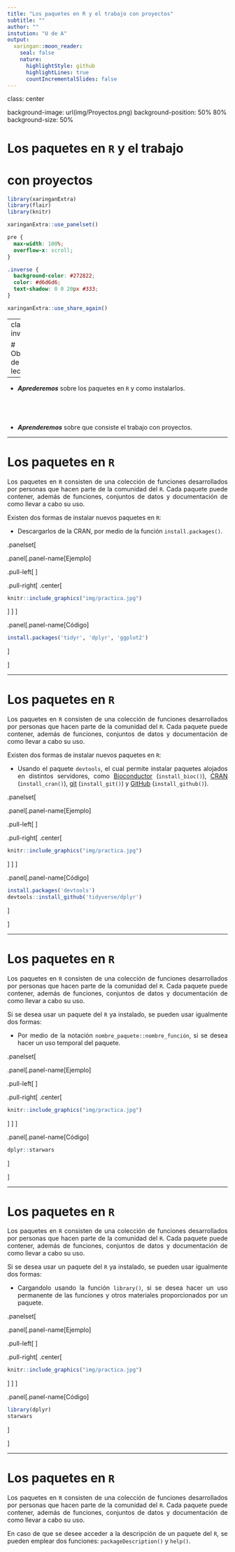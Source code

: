 ```yaml
---
title: "Los paquetes en R y el trabajo con proyectos"
subtitle: ""
author: ""
instution: "U de A"
output:
  xaringan::moon_reader:
    seal: false
    nature:
      highlightStyle: github
      highlightLines: true
      countIncrementalSlides: false
---
```

class: center

background-image: url(img/Proyectos.png)
background-position: 50% 80%
background-size: 50%

# Los paquetes en `R` y el trabajo
# con proyectos

```r

library(xaringanExtra)
library(flair)
library(knitr)
```

```r
xaringanExtra::use_panelset()
```

```css
pre {
  max-width: 100%;
  overflow-x: scroll;
}

.inverse {
  background-color: #272822;
  color: #d6d6d6;
  text-shadow: 0 0 20px #333;
}
```

```r
xaringanExtra::use_share_again()
```

---
class: inverse

# Objetivos de la lección

--

- <P align="justify">***Aprederemos*** sobre los paquetes en `R` y como instalarlos.</p>

<br>
--

- <P align="justify">***Aprenderemos*** sobre que consiste el trabajo con proyectos.</p>

---

# Los paquetes en `R`

<P align="justify">Los paquetes en `R` consisten de una colección de funciones desarrollados por personas que hacen parte de la comunidad del `R`. Cada paquete puede contener, además de funciones, conjuntos de datos y documentación de como llevar a cabo su uso.</p>

<P align="justify">Existen dos formas de instalar nuevos paquetes en `R`:</p>

+ Descargarlos de la CRAN, por medio de la función `install.packages()`.

.panelset[

.panel[.panel-name[Ejemplo]

.pull-left[
<P align="justify">`r emo::ji("thinking")` Por medio de la función `install.packages()`, intente por favor instalar los paquetes `tidyr`, `dplyr` y `ggplot2`.</p>
]

.pull-right[
.center[
```r
knitr::include_graphics("img/practica.jpg")
```
]
]
]

.panel[.panel-name[Código]

```r

install.packages('tidyr', 'dplyr', 'ggplot2')
```
]

]

---

# Los paquetes en `R`

<P align="justify">Los paquetes en `R` consisten de una colección de funciones desarrollados por personas que hacen parte de la comunidad del `R`. Cada paquete puede contener, además de funciones, conjuntos de datos y documentación de como llevar a cabo su uso.</p>

<P align="justify">Existen dos formas de instalar nuevos paquetes en `R`:</p>

+ <P align="justify">Usando el paquete `devtools`, el cual permite instalar paquetes alojados en distintos servidores, como [Bioconductor](https://www.bioconductor.org/) (`install_bioc()`), [CRAN](https://cran.r-project.org/index.html) (`install_cran()`), [git](https://git-scm.com/) (`install_git()`) y [GitHub](https://github.com/) (`install_github()`).</p>

.panelset[

.panel[.panel-name[Ejemplo]

.pull-left[
<P align="justify">`r emo::ji("thinking")` Por medio del paquete `devtools`, intente por favor instalar el paquete `dplyr`.</p>
]

.pull-right[
.center[
```r
knitr::include_graphics("img/practica.jpg")
```
]
]
]

.panel[.panel-name[Código]

```r

install.packages('devtools')
devtools::install_github('tidyverse/dplyr')
```
]

]

---

# Los paquetes en `R`

<P align="justify">Los paquetes en `R` consisten de una colección de funciones desarrollados por personas que hacen parte de la comunidad del `R`. Cada paquete puede contener, además de funciones, conjuntos de datos y documentación de como llevar a cabo su uso.</p>

<P align="justify">Si se desea usar un paquete del `R` ya instalado, se pueden usar igualmente dos formas:</p>

+ <P align="justify">Por medio de la notación `nombre_paquete::nombre_función`, si se desea hacer un uso temporal del paquete.</p>

.panelset[

.panel[.panel-name[Ejemplo]

.pull-left[
<P align="justify">`r emo::ji("thinking")` Por medio de la notación anterior, intente por favor cargar temporalmente el paquete `dplyr` con el fin de acceder al conjunto de datos `starwars` de ese paquete.</p>
]

.pull-right[
.center[
```r

knitr::include_graphics("img/practica.jpg")
```
]
]
]

.panel[.panel-name[Código]

```r

dplyr::starwars
```
]

]

---

# Los paquetes en `R`

<P align="justify">Los paquetes en `R` consisten de una colección de funciones desarrollados por personas que hacen parte de la comunidad del `R`. Cada paquete puede contener, además de funciones, conjuntos de datos y documentación de como llevar a cabo su uso.</p>

<P align="justify">Si se desea usar un paquete del `R` ya instalado, se pueden usar igualmente dos formas:</p>

+ <P align="justify">Cargandolo usando la función `library()`, si se desea hacer un uso permanente de las funciones y otros materiales proporcionados por un paquete.</p>

.panelset[

.panel[.panel-name[Ejemplo]

.pull-left[
<P align="justify">`r emo::ji("thinking")` Haciendo uso de la función `library()`, intente por favor cargar el paquete `dplyr` y posteriormente acceder al conjunto de datos `starwars`.</p>
]

.pull-right[
.center[
```r

knitr::include_graphics("img/practica.jpg")
```
]
]
]

.panel[.panel-name[Código]

```r

library(dplyr)
starwars
```
]

]

---

# Los paquetes en `R`

<P align="justify">Los paquetes en `R` consisten de una colección de funciones desarrollados por personas que hacen parte de la comunidad del `R`. Cada paquete puede contener, además de funciones, conjuntos de datos y documentación de como llevar a cabo su uso.</p>

<P align="justify">En caso de que se desee acceder a la descripción de un paquete del `R`, se pueden emplear dos funciones: `packageDescription()` y `help()`.</p>



